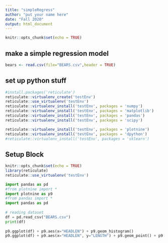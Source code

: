 ```yaml
---
title: "simpleRegress"
author: "put your name here"
date: "Fall 2020"
output: html_document
---
```


```r
knitr::opts_chunk$set(echo = TRUE)
```

## make a simple regression model


```r
bears <- read.csv(file="BEARS.csv",header = TRUE)
```

## set up python stuff

```r
#install.packages('reticulate')
reticulate::virtualenv_create('testEnv')
reticulate::use_virtualenv('testEnv')
reticulate::virtualenv_install('testEnv', packages = 'numpy')
reticulate::virtualenv_install('testEnv', packages = 'matplotlib')
reticulate::virtualenv_install('testEnv', packages = 'pandas')
reticulate::virtualenv_install('testEnv', packages = 'scipy')

reticulate::virtualenv_install('testEnv', packages = 'plotnine')
reticulate::virtualenv_install('testEnv', packages = 'dpython')
#reticulate::virtualenv_install('testEnv', packages = 'sklearn')
```


## Setup Block
```r
knitr::opts_chunk$set(echo = TRUE)
library(reticulate)
reticulate::use_virtualenv('testEnv')
```

```python
import pandas as pd
#from plotnine import * 
import plotnine as p9
#from pandas import *
import pandas as pd
  
# reading dataset
df = pd.read_csv("BEARS.csv")
print(df)
  
p9.ggplot(df) + p9.aes(x="HEADLEN") + p9.geom_histogram()
p9.ggplot(df) + p9.aes(x="HEADLEN", y="LENGTH") + p9.geom_point() + p9.geom_smooth(method = 'lm')

```
